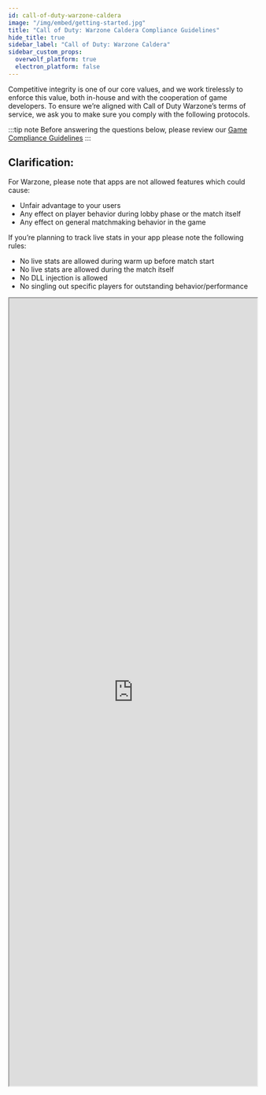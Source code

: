 ```yaml
---
id: call-of-duty-warzone-caldera
image: "/img/embed/getting-started.jpg"
title: "Call of Duty: Warzone Caldera Compliance Guidelines"
hide_title: true
sidebar_label: "Call of Duty: Warzone Caldera"
sidebar_custom_props:
  overwolf_platform: true
  electron_platform: false
---
```


<GameInfo gameId={21626} page="compliance" />

Competitive integrity is one of our core values, and we work tirelessly to enforce this value, both in-house and with the cooperation of game developers. 
To ensure we’re aligned with Call of Duty Warzone’s terms of service, we ask you to make sure you comply with the following protocols.

:::tip note
Before answering the questions below, please review our [Game Compliance Guidelines](../getting-started/game-compliance)
:::

## Clarification: 
For Warzone,  please note that apps are not allowed features which could cause:
* Unfair advantage to your users
* Any effect on player behavior during lobby phase or the match itself
* Any effect on general matchmaking behavior in the game

If you’re planning to track live stats in your app please note the following rules:
* No live stats are allowed during warm up before match start
* No live stats are allowed during the match itself 
* No DLL injection is allowed 
* No singling out specific players for outstanding behavior/performance

<iframe src="https://forms.monday.com/forms/embed/22a901e0adfeec67dbde029b3552d21e" width="100%" height="1600px"> </iframe>

